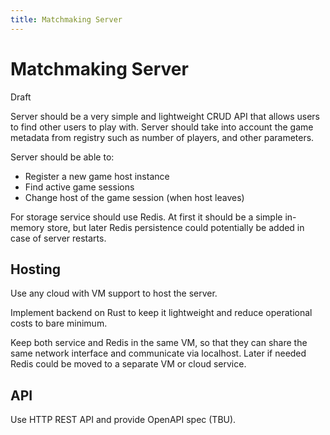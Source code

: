 ```yaml
---
title: Matchmaking Server
---
```


# Matchmaking Server

<sl-badge variant="neutral">Draft</sl-badge>

Server should be a very simple and lightweight CRUD API that allows users to find other users to play with. Server should take into account the game metadata from registry such as number of players, and other parameters.

Server should be able to:

- Register a new game host instance
- Find active game sessions
- Change host of the game session (when host leaves)

For storage service should use Redis. At first it should be a simple in-memory store, but later Redis persistence could potentially be added in case of server restarts.

## Hosting

Use any cloud with VM support to host the server.

Implement backend on Rust to keep it lightweight and reduce operational costs to bare minimum.

Keep both service and Redis in the same VM, so that they can share the same network interface and communicate via localhost.
Later if needed Redis could be moved to a separate VM or cloud service.

## API

Use HTTP REST API and provide OpenAPI spec (TBU).
